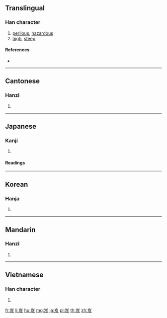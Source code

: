 ==Translingual==

===Han character===
{{Han char|rn=46|rad=山|as=04|sn=7|four=22247|canj=UNHE|ids=⿱山及}}

# [[perilous]], [[hazardous]]
# [[high]], [[steep]]

====References====
* {{Han ref|kx=0308.180|dkj=07929|dj=0607.350|hdz=10764.190|uh=5C8C|ud=23692|bh=A7C4|bd=42948}}

----

==Cantonese==

===Hanzi===
{{yue-hanzi|jyut=[[gap6]], [[kap1]]|y=gap6, kap1}}

# {{defn|lang=yue|sort=山04}}

----

==Japanese==

===Kanji===
{{ja-kanji|grade=|rs=山04}}

# {{defn|lang=ja|sort=山04}}

====Readings====
{{ja-readings|goon=[[ごう]] (gō)|kanon=[[ぎゅう]] (gyū)|kanyoon=[[きゅう]] (kyū)|kun=[[たかい]] (takai)}}

----

==Korean==

===Hanja===
{{ko-hanja|hangeul=급|rv=geup|mr=kŭp}}

# {{defn|lang=ko|sort=山04}}

----

==Mandarin==

===Hanzi===
{{cmn-hanzi|pin=[[jí]] ([[ji2]])|wg=chi<sup>2</sup>}}

# {{defn|lang=cmn|sort=山04}}

----

==Vietnamese==

===Han character===
{{vi-readings|rs=山04|hanviet=ngập}}

# {{defn|lang=vi|sort=山04}}

[[fr:岌]]
[[li:岌]]
[[hu:岌]]
[[mg:岌]]
[[ja:岌]]
[[pl:岌]]
[[th:岌]]
[[zh:岌]]